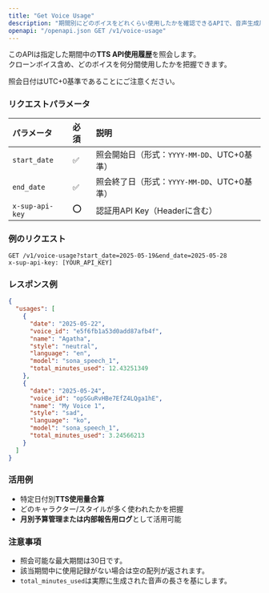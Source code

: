 ```yaml
---
title: "Get Voice Usage"
description: "期間別にどのボイスをどれくらい使用したかを確認できるAPIで、音声生成履歴確認に有用です。"
openapi: "/openapi.json GET /v1/voice-usage"
---
```

このAPIは指定した期間中の**TTS API使用履歴**を照会します。\
クローンボイス含め、どのボイスを何分間使用したかを把握できます。

<Note>
  照会日付はUTC+0基準であることにご注意ください。
</Note>

### リクエストパラメータ
| パラメータ            | 必須 | 説明                                   |
| :-------------- | :-- | :----------------------------------- |
| `start_date`    | ✅  | 照会開始日（形式：`YYYY-MM-DD`、UTC+0基準） |
| `end_date`      | ✅  | 照会終了日（形式：`YYYY-MM-DD`、UTC+0基準） |
| `x-sup-api-key` | ⭕  | 認証用API Key（Headerに含む）             |

### 例のリクエスト
```http
GET /v1/voice-usage?start_date=2025-05-19&end_date=2025-05-28
x-sup-api-key: [YOUR_API_KEY]
```

### レスポンス例
```json
{
  "usages": [
    {
      "date": "2025-05-22",
      "voice_id": "e5f6fb1a53d0add87afb4f",
      "name": "Agatha",
      "style": "neutral",
      "language": "en",
      "model": "sona_speech_1",
      "total_minutes_used": 12.43251349
    },
    {
      "date": "2025-05-24",
      "voice_id": "opSGuRvHBe7EfZ4LQga1hE",
      "name": "My Voice 1",
      "style": "sad",
      "language": "ko",
      "model": "sona_speech_1",
      "total_minutes_used": 3.24566213
    }
  ]
}
```

### 活用例
- 特定日付別**TTS使用量合算**
- どのキャラクター/スタイルが多く使われたかを把握
- **月別予算管理または内部報告用ログ**として活用可能

### 注意事項
- 照会可能な最大期間は30日です。
- 該当期間中に使用記録がない場合は空の配列が返されます。
- `total_minutes_used`は実際に生成された音声の長さを基にします。
